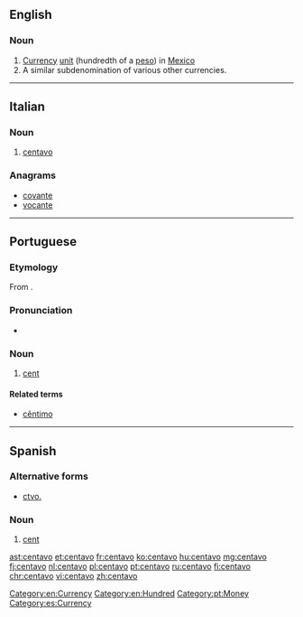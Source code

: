 ==English==
{{wikipedia}}

===Noun===
{{en-noun}}

# [[currency|Currency]] [[unit]] (hundredth of a [[peso]]) in [[Mexico]]
# A similar subdenomination of various other currencies.

[[Category:en:Currency]]
[[Category:en:Hundred]]

----

==Italian==

===Noun===
{{it-noun|centav|m|o|i}}

# [[#English|centavo]]

===Anagrams===
* [[covante#Italian|covante]]
* [[vocante#Italian|vocante]]

----

==Portuguese==

===Etymology===
From {{term|cento||a hundred|lang=pt}}.

===Pronunciation===
* {{a|South Brazil}} {{IPA|/sẽ.ˈta.vo/|lang=pt}}

===Noun===
{{pt-noun|m|s}}

# [[cent]] {{gloss|a hundredth of several monetary units, including the Brazilian [[real]], the Portuguese [[escudo]], and the Mozambican [[metical]]}}

====Related terms====
* [[cêntimo]]

[[Category:pt:Money]]

----

==Spanish==
===Alternative forms===
* [[ctvo.]]

===Noun===
{{es-noun|m}}

# [[cent]] {{gloss|subunit of currency in US and other countries}}

[[Category:es:Currency]]

[[ast:centavo]]
[[et:centavo]]
[[fr:centavo]]
[[ko:centavo]]
[[hu:centavo]]
[[mg:centavo]]
[[fj:centavo]]
[[nl:centavo]]
[[pl:centavo]]
[[pt:centavo]]
[[ru:centavo]]
[[fi:centavo]]
[[chr:centavo]]
[[vi:centavo]]
[[zh:centavo]]